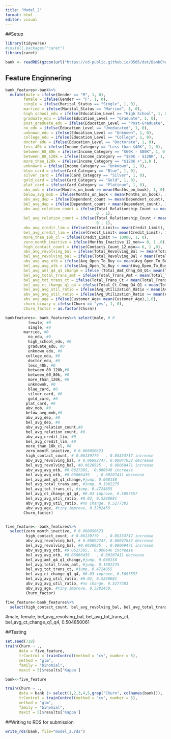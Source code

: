 ---
title: "Model_2"
format: html
editor: visual
---

##Setup
```{r}
library(tidyverse)
#install.packages("caret")
library(caret)
```

```{r}
bank <- readRDS(gzcon(url("https://cd-public.github.io/D505/dat/BankChurners.rds")))
```
## Feature Enginnering



```{r}
bank_features<-bank%>%
  mutate(male = ifelse(Gender == "M", 1, 0),
        female = ifelse(Gender == "F", 1, 0),
        single = ifelse(Marital_Status == "Single", 1, 0),
        married = ifelse(Marital_Status == "Married", 1, 0),
        high_school_edu = ifelse(Education_Level == "High School", 1, 0),
        graduate_edu = ifelse(Education_Level == "Graduate", 1, 0),
        post_graduate_edu = ifelse(Education_Level == "Post-Graduate", 1, 0),
        no_edu = ifelse(Education_Level == "Uneducated", 1, 0),
        unknown_edu = ifelse(Education_Level == "Unknown", 1, 0),
        college_edu = ifelse(Education_Level == "College", 1, 0),
        doctor_edu = ifelse(Education_Level == "Doctorate", 1, 0),
        less_40k = ifelse(Income_Category == "Less than $40K", 1, 0),
        between_60_80k = ifelse(Income_Category == "$60K - $80K", 1, 0),
        between_80_120k = ifelse(Income_Category == "$80K - $120K", 1, 0),
        more_than_120k = ifelse(Income_Category == "$120K +",1,0 ),
        unknownk = ifelse(Income_Category == "Unknown", 1, 0),
        blue_card = ifelse(Card_Category == "Blue", 1, 0),
        silver_card = ifelse(Card_Category == "Silver", 1, 0),
        gold_card = ifelse(Card_Category == "Gold", 1, 0),
        plat_card = ifelse(Card_Category == "Platinum", 1, 0),
        abv_mob = ifelse(Months_on_book >= mean(Months_on_book), 1, 0),
        below_avg_mob = ifelse(Months_on_book < mean(Months_on_book), 1, 0),
        abv_avg_dep = ifelse(Dependent_count >= mean(Dependent_count), 1, 0),
        bel_avg_dep = ifelse(Dependent_count < mean(Dependent_count), 1, 0),
        abv_avg_relation_count = ifelse(Total_Relationship_Count >= mean(Total_Relationship_Count),
                                        0 , 1),
        bel_avg_relation_count = ifelse(Total_Relationship_Count < mean(Total_Relationship_Count),
                                        0 , 1),
        abv_avg_credit_lim = ifelse(Credit_Limit>= mean(Credit_Limit), 1, 0),
        bel_avg_credit_lim = ifelse(Credit_Limit< mean(Credit_Limit), 1, 0),
        more_than_10k_cl = ifelse(Credit_Limit >= 10000, 1, 0),
        zero_month_inactive = ifelse(Months_Inactive_12_mon== 0, 1 ,0),
        high_contact_count = ifelse(Contacts_Count_12_mon== 6, 1 ,0),
        abv_avg_revolving_bal = ifelse(Total_Revolving_Bal >= mean(Total_Revolving_Bal), 1, 0),
        bel_avg_revolving_bal = ifelse(Total_Revolving_Bal < mean(Total_Revolving_Bal), 1, 0),
        abv_avg_avg_otb = ifelse(Avg_Open_To_Buy >= mean(Avg_Open_To_Buy), 1, 0),
        bel_avg_avg_otb = ifelse(Avg_Open_To_Buy < mean(Avg_Open_To_Buy), 1, 0),
        bel_avg_amt_q4_q1_change = ifelse (Total_Amt_Chng_Q4_Q1< mean(Total_Amt_Chng_Q4_Q1), 1, 0),
        bel_avg_total_trans_amt = ifelse(Total_Trans_Amt < mean(Total_Trans_Amt), 1,0),
        bel_avg_tot_trans_ct = ifelse(Total_Trans_Ct < mean(Total_Trans_Ct), 1, 0),
        bel_avg_ct_change_q1_q4 = ifelse(Total_Ct_Chng_Q4_Q1 < mean(Total_Ct_Chng_Q4_Q1), 1, 0),
        bel_avg_avg_util_ratio = ifelse(Avg_Utilization_Ratio < mean(Avg_Utilization_Ratio),1,0),
        abv_avg_avg_util_ratio = ifelse(Avg_Utilization_Ratio >= mean(Avg_Utilization_Ratio),1,0),
        abv_avg_age = ifelse(Customer_Age> mean(Customer_Age),1,0),
        churn_binary = ifelse(Churn == "yes", 1, 0),
        Churn_factor = as.factor(Churn))

bankfeatures<- bank_features%>% select(male, # 0
          female, #0 
          single, #0 
        married, #0
          no_edu, #0
          high_school_edu, #0 
          graduate_edu, #0
          unknown_edu, #0
         college_edu, #0
          doctor_edu, #0
          less_40k, #0
          between_80_120k,#0
          between_60_80k, #0
          more_than_120k, #0
          unknownk, #0
          blue_card, #0
          silver_card, #0
          gold_card, #0
         plat_card, #0
         abv_mob, #0
         below_avg_mob,#0
         abv_avg_dep, #0
         bel_avg_dep, #0
         abv_avg_relation_count,#0
         bel_avg_relation_count, #0
         abv_avg_credit_lim, #0
         bel_avg_credit_lim, #0
         more_than_10k_cl, #0
         zero_month_inactive, # 0.008050623	
         high_contact_count, # 0.06139779	, 0.05334717 increase
         abv_avg_revolving_bal, # 0.06092747, 0.00047032 decrease
         bel_avg_revolving_bal, #0.0620925	, 0.00069471 increase
         abv_avg_avg_otb, #0.0627385,  0.000646 increase
         bel_avg_avg_otb, #0.06066439	, 0.00207411 decrease
         bel_avg_amt_q4_q1_change,#jump, 0.068158	
         bel_avg_total_trans_amt, #jump, 0.1982275	
         bel_avg_tot_trans_ct, #jump, 0.4724855	
         bel_avg_ct_change_q1_q4, #0.03 improve, 0.5097557	
         bel_avg_avg_util_ratio, #0.02, 0.5260681	
         abv_avg_avg_util_ratio, #no change, 0.5277383	
         abv_avg_age, #tiny improve, 0.5282459
        Churn_factor)


five_feature<- bank_features%>%
  select(zero_month_inactive, # 0.008050623	
         high_contact_count, # 0.06139779	, 0.05334717 increase
         abv_avg_revolving_bal, # 0.06092747, 0.00047032 decrease
         bel_avg_revolving_bal, #0.0620925	, 0.00069471 increase
         abv_avg_avg_otb, #0.0627385,  0.000646 increase
         bel_avg_avg_otb, #0.06066439	, 0.00207411 decrease
         bel_avg_amt_q4_q1_change,#jump, 0.068158	
         bel_avg_total_trans_amt, #jump, 0.1982275	
         bel_avg_tot_trans_ct, #jump, 0.4724855	
         bel_avg_ct_change_q1_q4, #0.03 improve, 0.5097557	
         bel_avg_avg_util_ratio, #0.02, 0.5260681	
         abv_avg_avg_util_ratio, #no change, 0.5277383	
         abv_avg_age, #tiny improve, 0.5282459,
         Churn_factor)

five_feature<-bank_features%>%
  select(high_contact_count, bel_avg_revolving_bal, bel_avg_total_trans_amt, bel_avg_tot_trans_ct, bel_avg_ct_change_q1_q4, Churn)


```





#male, female, bel_avg_revolving_bal, bel_avg_tot_trans_ct, bel_avg_ct_change_q1_q4, 0.504850061

##Testing

```{r}
set.seed(718)
train(Churn ~ .,
      data = five_feature, 
      trControl = trainControl(method = "cv", number = 5),
      method = "glm",
      family = "binomial",
      maxit = 5)$results['Kappa']

bank<-five_feature

```


```{r}
train(Churn ~ .,
      data = bank |> select(1,2,3,4,5,grep("Churn", colnames(bank))), 
      trControl = trainControl(method = "cv", number = 5),
      method = "glm",
      family = "binomial",
      maxit = 5)$results['Kappa']
```
##Writing to RDS for submission
```{r}
write_rds(bank, file="model_2.rds")
```